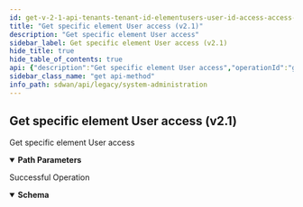 ```yaml
---
id: get-v-2-1-api-tenants-tenant-id-elementusers-user-id-access-access-id
title: "Get specific element User access (v2.1)"
description: "Get specific element User access"
sidebar_label: Get specific element User access (v2.1)
hide_title: true
hide_table_of_contents: true
api: {"description":"Get specific element User access","operationId":"get-v2.1-api-tenants-tenant_id-elementusers-user_id-access-access_id","parameters":[{"description":"Tenant Id","in":"path","name":"tenant_id","required":true,"schema":{"description":"Tenant Id","type":"string"}},{"description":"User Id","in":"path","name":"user_id","required":true,"schema":{"description":"User Id","type":"string"}},{"description":"Access Id","in":"path","name":"access_id","required":true,"schema":{"description":"Access Id","type":"string"}}],"responses":{"200":{"content":{"application/json":{"schema":{"properties":{"element_id":{"description":"Element Id: NotNull NotEmpty ","type":"string"},"id":{"description":"Id","type":"string"},"role":{"description":"Role: ValidateEnum(enumClass = classOf[UserRole], error = INVALID_ENUM_VALUE: Invalid Enum value., nullAllowed = false) ","enum":["SUPER","READONLY","MONITOR"],"type":"string"},"tenant_id":{"description":"Tenant Id: NotNull Digits(fraction = 0, integer = 20, TENANT_ID_INVALID_0001) ","type":"string"},"user_id":{"description":"User Id","type":"string"}},"required":["role","element_id","tenant_id"]}}},"description":"Successful Operation"}},"tags":["System Administration"],"method":"get","path":"/v2.1/api/tenants/{tenant_id}/elementusers/{user_id}/access/{access_id}","info":{"contact":{},"description":"List of APIs used to manage the operators, IDPs, users, base roles, base permissions,  password change, sign up, and client roles, base roles.","title":"System Administration","version":"Latest"},"postman":{"name":"Get specific element User access (v2.1)","description":{"content":"Get specific element User access","type":"text/plain"},"url":{"path":["v2.1","api","tenants",":tenant_id","elementusers",":user_id","access",":access_id"],"host":["{{baseUrl}}"],"query":[],"variable":[{"disabled":false,"description":{"content":"(Required) Tenant Id","type":"text/plain"},"type":"any","value":"","key":"tenant_id"},{"disabled":false,"description":{"content":"(Required) User Id","type":"text/plain"},"type":"any","value":"","key":"user_id"},{"disabled":false,"description":{"content":"(Required) Access Id","type":"text/plain"},"type":"any","value":"","key":"access_id"}]},"header":[{"key":"Accept","value":"application/json"}],"method":"GET"}}
sidebar_class_name: "get api-method"
info_path: sdwan/api/legacy/system-administration
---
```



## Get specific element User access (v2.1)



Get specific element User access

<details style={{"marginBottom":"1rem"}} data-collapsed={false} open={true}><summary style={{}}><strong>Path Parameters</strong></summary><div><ul><ParamsItem className={"paramsItem"} param={{"description":"Tenant Id","in":"path","name":"tenant_id","required":true,"schema":{"description":"Tenant Id","type":"string"}}}></ParamsItem><ParamsItem className={"paramsItem"} param={{"description":"User Id","in":"path","name":"user_id","required":true,"schema":{"description":"User Id","type":"string"}}}></ParamsItem><ParamsItem className={"paramsItem"} param={{"description":"Access Id","in":"path","name":"access_id","required":true,"schema":{"description":"Access Id","type":"string"}}}></ParamsItem></ul></div></details><div><ApiTabs><TabItem label={"200"} value={"200"}><div>

Successful Operation

</div><div><MimeTabs groupId={"mime-type"}><TabItem label={"application/json"} value={"application/json"}><SchemaTabs groupId={"schema-tabs"}><TabItem label={"Schema"} value={"Schema"}><details style={{}} data-collapsed={false} open={true}><summary style={{"textAlign":"left"}}><strong>Schema</strong></summary><div style={{"textAlign":"left","marginLeft":"1rem"}}></div><ul style={{"marginLeft":"1rem"}}><SchemaItem collapsible={false} name={"element_id"} required={false} schemaDescription={"Element Id: NotNull NotEmpty "} schemaName={"string"} qualifierMessage={undefined} defaultValue={undefined}></SchemaItem><SchemaItem collapsible={false} name={"id"} required={false} schemaDescription={"Id"} schemaName={"string"} qualifierMessage={undefined} defaultValue={undefined}></SchemaItem><SchemaItem collapsible={false} name={"role"} required={false} schemaDescription={"Role: ValidateEnum(enumClass = classOf[UserRole], error = INVALID_ENUM_VALUE: Invalid Enum value., nullAllowed = false) "} schemaName={"string"} qualifierMessage={"**Possible values:** [`SUPER`, `READONLY`, `MONITOR`]"} defaultValue={undefined}></SchemaItem><SchemaItem collapsible={false} name={"tenant_id"} required={false} schemaDescription={"Tenant Id: NotNull Digits(fraction = 0, integer = 20, TENANT_ID_INVALID_0001) "} schemaName={"string"} qualifierMessage={undefined} defaultValue={undefined}></SchemaItem><SchemaItem collapsible={false} name={"user_id"} required={false} schemaDescription={"User Id"} schemaName={"string"} qualifierMessage={undefined} defaultValue={undefined}></SchemaItem></ul></details></TabItem><TabItem label={"Example (from schema)"} value={"Example (from schema)"}><ResponseSamples responseExample={"{\n  \"element_id\": \"string\",\n  \"id\": \"string\",\n  \"role\": \"SUPER\",\n  \"tenant_id\": \"string\",\n  \"user_id\": \"string\"\n}"} language={"json"}></ResponseSamples></TabItem></SchemaTabs></TabItem></MimeTabs></div></TabItem></ApiTabs></div>
      